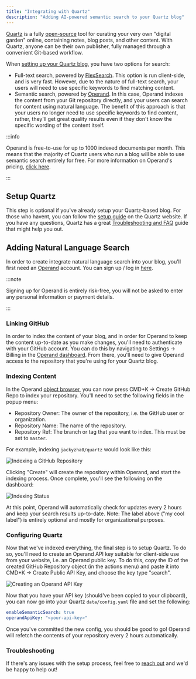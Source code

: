 ```yaml
---
title: "Integrating with Quartz"
description: "Adding AI-powered semantic search to your Quartz blog"
---
```


[Quartz](https://quartz.jzhao.xyz/) is a fully [open-source](https://github.com/jackyzha0/quartz) tool for curating your very own "digital garden" online, containing notes, blog posts, and other content. With Quartz, anyone can be their own publisher, fully managed through a convenient Git-based workflow.

When [setting up your Quartz blog](https://quartz.jzhao.xyz/notes/setup/), you have two options for search:

- Full-text search, powered by [FlexSearch](https://github.com/nextapps-de/flexsearch). This option is run client-side, and is very fast. However, due to the nature of full-text search, your users will need to use specific keywords to find matching content.
- Semantic search, powered by [Operand](https://operand.ai). In this case, Operand indexes the content from your Git repository directly, and your users can search for content using natural language. The benefit of this approach is that your users no longer need to use specific keywords to find content, rather, they'll get great quality results even if they don't know the specific wording of the content itself.

:::info

Operand is free-to-use for up to 1000 indexed documents per month. This means that the majority of Quartz users who run a blog will be able to use semantic search entirely for free. For more information on Operand's pricing, [click here](https://operand.ai/#pricing).

:::

## Setup Quartz

This step is optional if you've already setup your Quartz-based blog. For those who havent, you can follow the [setup guide](https://quartz.jzhao.xyz/notes/setup/) on the Quartz website. If you have any questions, Quartz has a great [Troubleshooting and FAQ](https://quartz.jzhao.xyz/notes/troubleshooting/) guide that might help you out.

## Adding Natural Language Search

In order to create integrate natural language search into your blog, you'll first need an [Operand](https://operand.ai) account. You can sign up / log in [here](https://operand.ai/auth).

:::note

Signing up for Operand is entirely risk-free, you will not be asked to enter any personal information or payment details.

:::

### Linking GitHub

In order to index the content of your blog, and in order for Operand to keep the content up-to-date as you make changes, you'll need to authenticate with your GitHub account. You can do this by navigating to Settings -> Billing in the [Operand dashboard](https://operand.ai/dashboard?location=settings:integrations). From there, you'll need to give Operand access to the repository that you're using for your Quartz blog.

### Indexing Content

In the Operand [object browser](https://operand.ai/dashboard?location=objects), you can now press CMD+K -> Create GitHub Repo to index your repository. You'll need to set the following fields in the popup menu:

- Repository Owner: The owner of the repository, i.e. the GitHub user or organization.
- Repository Name: The name of the repository.
- Repository Ref: The branch or tag that you want to index. This must be set to `master`.

For example, indexing `jackyzha0/quartz` would look like this:

![Indexing a GitHub Repository](/img/posts/quartz/create-repo.png)

Clicking "Create" will create the repository within Operand, and start the indexing process. Once complete, you'll see the following on the dashboard:

![Indexing Status](/img/posts/quartz/indexed.png)

At this point, Operand will automatically check for updates every 2 hours and keep your search results up-to-date. Note: The label above ("my cool label") is entirely optional and mostly for organizational purposes.

### Configuring Quartz

Now that we've indexed everything, the final step is to setup Quartz. To do so, you'll need to create an Operand API key suitable for client-side use from your website, i.e. an Operand public key. To do this, copy the ID of the created GitHub Repository object (in the actions menu) and paste it into CMD+K -> Create Public API Key, and choose the key type "search".

![Creating an Operand API Key](/img/posts/quartz/api-key.png)

Now that you have your API key (should've been copied to your clipboard), you can now go into your Quartz `data/config.yaml` file and set the following:

```yaml
enableSemanticSearch: true
operandApiKey: "<your-api-key>"
```

Once you've committed the new config, you should be good to go! Operand will refetch the contents of your repository every 2 hours automatically.

### Troubleshooting

If there's any issues with the setup process, feel free to [reach out](/start#getting-help) and we'd be happy to help out!
